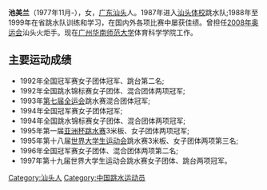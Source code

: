 {{unreferenced|time=2012-03-04T08:27:38+00:00}}
'''池美兰'''（1977年11月-），女，[[广东|广东]][[汕头|汕头]]人。1987年进入[[汕头体校|汕头体校]]跳水队;1988年至1999年在省跳水队训练和学习，在国内外各项比赛中屡获佳绩。曾担任[[2008年奥运会|2008年奥运会]]汕头火炬手。现在[[广州|广州]][[华南师范大学|华南师范大学]]体育科学学院工作。 　　

==主要运动成绩==
*1992年全国冠军赛女子团体冠军、跳台第二名;　　
*1992年全国跳水锦标赛女子团体、混合团体两项冠军;　　
*1993年[[第七届全运会|第七届全运会]]跳水赛混合团体冠军;　　
*1994年全国冠军赛女子团体冠军;　　
*1994年全国跳水锦标赛女子团体、混合团体两项冠军;　　
*1995年第一届[[亚洲杯跳水赛|亚洲杯跳水赛]]3米板、女子团体两项冠军;　　
*1995年第十八届[[世界大学生运动会|世界大学生运动会]]跳水赛3米板、女子团体两项第三名;　　
*1996年全国冠军赛女子团体、混合团体两项第二名;　　
*1997年第十九届世界大学生运动会跳水赛女子团体、跳台两项冠军。

[[Category:汕头人|Category:汕头人]]
[[Category:中国跳水运动员|Category:中国跳水运动员]]